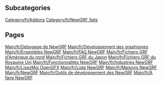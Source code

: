 
== Subcategories ==
[[Category/fr/Addons]]
[[Category/fr/NewGRF Sets]]

== Pages ==
[[Main/fr/Débogage de NewGRF]]
[[Main/fr/Développement des graphismes]]
[[Main/fr/Ensembles NewGRF]]
[[Main/fr/FAQ NewGRF]]
[[Main/fr/Fichiers GRF d'Amérique du nord]]
[[Main/fr/Fichiers GRF du Japon]]
[[Main/fr/Fichiers GRF du Royaume Uni]]
[[Main/fr/Fonctionnalités NewGRF]]
[[Main/fr/Industries NewGRF]]
[[Main/fr/LisezMoi OpenGFX]]
[[Main/fr/Liste NewGRF]]
[[Main/fr/Maisons NewGRF]]
[[Main/fr/NewGRF]]
[[Main/fr/Outils de développement des NewGRF]]
[[Main/fr/À faire NewGRF]]

